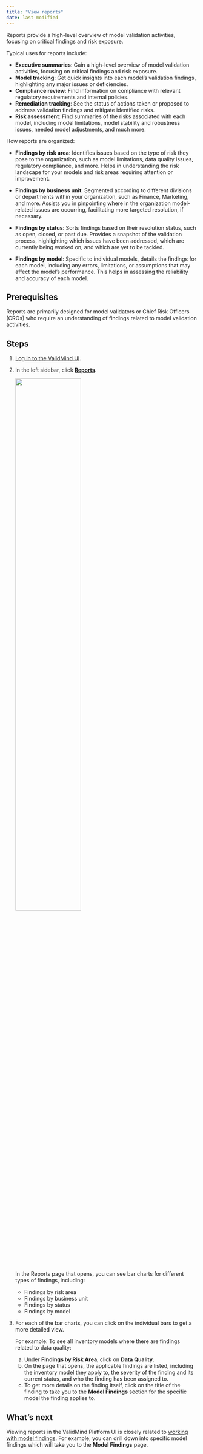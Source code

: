 ```yaml
---
title: "View reports"
date: last-modified
---
```


Reports provide a high-level overview of model validation activities, focusing on critical findings and risk exposure.

Typical uses for reports include:

- **Executive summaries**: Gain a high-level overview of model validation activities, focusing on critical findings and risk exposure.
- **Model tracking**: Get quick insights into each model's validation findings, highlighting any major issues or deficiencies.
- **Compliance review**: Find information on compliance with relevant regulatory requirements and internal policies.
- **Remediation tracking**: See the status of actions taken or proposed to address validation findings and mitigate identified risks.
- **Risk assessment**: Find summaries of the risks associated with each model, including model limitations, model stability and robustness issues, needed model adjustments, and much more.

How reports are organized:

::: {.grid}

::: {.g-col-6}

- **Findings by risk area**: Identifies issues based on the type of risk they pose to the organization, such as model limitations, data quality issues, regulatory compliance, and more. Helps in understanding the risk landscape for your models and risk areas requiring attention or improvement.

- **Findings by business unit**: Segmented according to different divisions or departments within your organization, such as Finance, Marketing, and more. Assists you in pinpointing where in the organization model-related issues are occurring, facilitating more targeted resolution, if necessary.
:::

::: {.g-col-6}
- **Findings by status**: Sorts findings based on their resolution status, such as open, closed, or past due. Provides a snapshot of the validation process, highlighting which issues have been addressed, which are currently being worked on, and which are yet to be tackled.

- **Findings by model**: Specific to individual models, details the findings for each model, including any errors, limitations, or assumptions that may affect the model's performance. This helps in assessing the reliability and accuracy of each model.
:::

:::

## Prerequisites

Reports are primarily designed for model validators or Chief Risk Officers (CROs) who require an understanding of findings related to model validation activities.

## Steps

1. [Log in to the ValidMind UI]({{< var vm_ui >}}).

2. In the left sidebar, click **[Reports](https://app.prod.validmind.ai/reports)**.

   ![](reports.png){width=60% fig-alt="The ValidMind Report summary page that shows several bar charts with summaries for model findings"}

   In the Reports page that opens, you can see bar charts for different types of findings, including:

   - Findings by risk area
   - Findings by business unit
   - Findings by status
   - Findings by model

3. For each of the bar charts, you can click on the individual bars to get a more detailed view.

   For example: To see all inventory models where there are findings related to data quality:

   a. Under **Findings by Risk Area**, click on **Data Quality**.
   b. On the page that opens, the applicable findings are listed, including the inventory model they apply to, the severity of the finding and its current status, and who the finding has been assigned to.
   c. To get more details on the finding itself, click on the title of the finding to take you to the **Model Findings** section for the specific model the finding applies to.

<!---
## Troubleshooting

[Include any common issues or errors that may arise during the task and how to resolve them.]
--->

## What's next

Viewing reports in the ValidMind Platform UI is closely related to [working with model findings](work-with-model-findings.qmd). For example, you can drill down into specific model findings which will take you to the **Model Findings** page.
